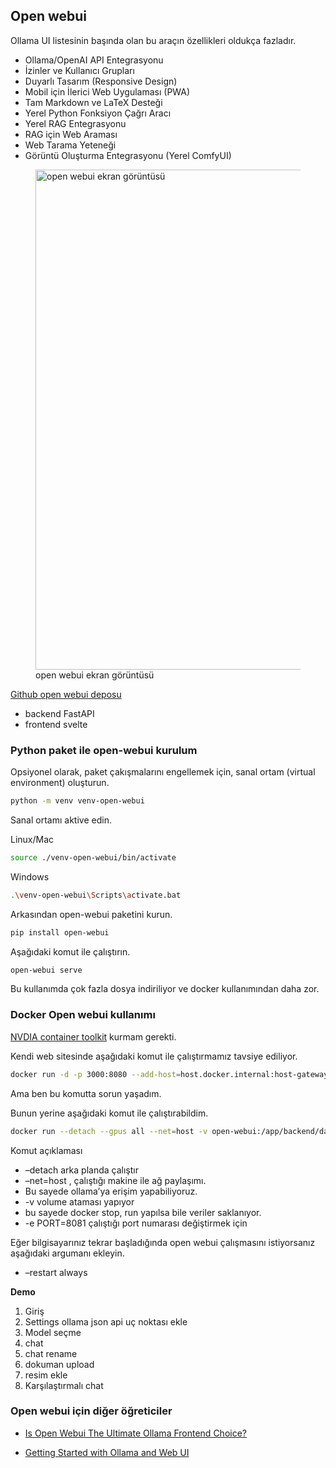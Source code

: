## Open webui

Ollama UI listesinin başında olan bu araçın özellikleri oldukça fazladır.

- Ollama/OpenAI API Entegrasyonu
- İzinler ve Kullanıcı Grupları
- Duyarlı Tasarım (Responsive Design)
- Mobil için İlerici Web Uygulaması (PWA)
- Tam Markdown ve LaTeX Desteği
- Yerel Python Fonksiyon Çağrı Aracı
- Yerel RAG Entegrasyonu
- RAG için Web Araması
- Web Tarama Yeteneği
- Görüntü Oluşturma Entegrasyonu (Yerel ComfyUI)


![open webui ekran görüntüsü](images/screenshot-open-webui.png){width=800}


[Github open webui deposu](https://github.com/open-webui/open-webui)

- backend FastAPI
- frontend svelte


### Python paket ile open-webui kurulum


Opsiyonel olarak, paket çakışmalarını engellemek için, sanal ortam (virtual environment) oluşturun.

```bash
python -m venv venv-open-webui
```

Sanal ortamı aktive edin.

Linux/Mac

```bash
source ./venv-open-webui/bin/activate
```

Windows

```bash
.\venv-open-webui\Scripts\activate.bat
```


Arkasından open-webui paketini kurun.

```bash
pip install open-webui
```

Aşağıdaki komut ile çalıştırın.

```bash
open-webui serve
```

Bu kullanımda çok fazla dosya indiriliyor ve docker kullanımından daha zor.


### Docker Open webui kullanımı


[NVDIA container toolkit](https://docs.nvidia.com/datacenter/cloud-native/container-toolkit/latest/install-guide.html) kurmam gerekti.

Kendi web sitesinde aşağıdaki komut ile çalıştırmamız tavsiye ediliyor.

```bash
docker run -d -p 3000:8080 --add-host=host.docker.internal:host-gateway -v open-webui:/app/backend/data --name open-webui --restart always ghcr.io/open-webui/open-webui:main
```

Ama ben bu komutta sorun yaşadım.



Bunun yerine aşağıdaki komut ile çalıştırabildim.


```bash
docker run --detach --gpus all --net=host -v open-webui:/app/backend/data --name open-webui  -e PORT=8081 ghcr.io/open-webui/open-webui:cuda 
```

Komut açıklaması

- --detach arka planda çalıştır
- --net=host , çalıştığı makine ile ağ paylaşımı. 
- Bu sayede ollama'ya erişim yapabiliyoruz.
- -v volume ataması yapıyor 
- bu sayede docker stop, run yapılsa bile veriler saklanıyor.
- -e PORT=8081 çalıştığı port numarası değiştirmek için

Eğer bilgisayarınız tekrar başladığında open webui çalışmasını istiyorsanız aşağıdaki argumanı ekleyin. 

- --restart always  

**Demo**

1. Giriş
2. Settings ollama json api uç noktası ekle
3. Model seçme
4. chat
5. chat rename
6. dokuman upload
7. resim ekle
8. Karşılaştırmalı chat

### Open webui için diğer öğreticiler

- [Is Open Webui The Ultimate Ollama Frontend Choice?](https://www.youtube.com/watch?v=16fWf0VVeIo)

- [Getting Started with Ollama and Web UI](https://www.youtube.com/watch?v=BzFafshQkWw)





